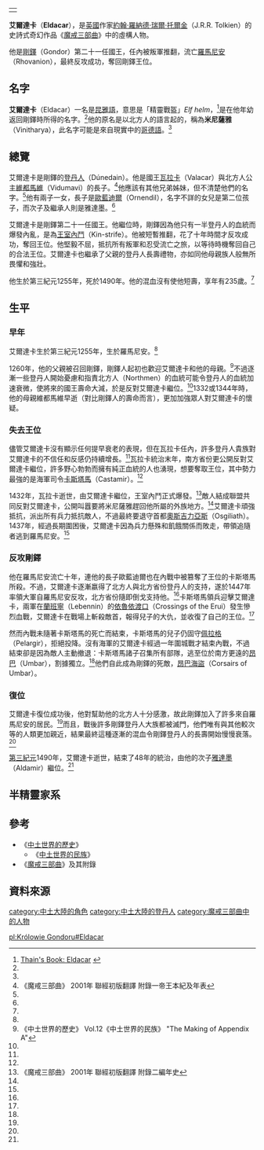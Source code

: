 {{Otheruses|subject=[[剛鐸國王|剛鐸國王]]艾爾達卡|other=同名的[[亞爾諾國王|亞爾諾國王]]|艾爾達卡 (亞爾諾)}}
{|align=right
|-
|{{Tolkienchar |
image_character = |
image_caption = |
Book(s) = 《[[魔戒|魔戒三部曲]]》<br/>《[[中土世界的歷史|中土世界的歷史]]》 |
character_name = 艾爾達卡 |
character_alias = 米尼薩雅 |
character_title = [[剛鐸國王|剛鐸國王]] |
character_race = [[人類_(中土大陸)|人類]] |
character_nation = [[登丹人|登丹人]] |
character_culture = [[伊蘭迪爾家族|伊蘭迪爾家族]]；[[安那瑞安家族|安那瑞安家系]] |
character_gender = 男性 |
character_realm = [[剛鐸|剛鐸]] |
character_sub_realm = |
character_lifespan = 第三紀元1255年 - [[第三紀元|第三紀元]]1490年<ref name=autogenerated1>《中土世界的歷史》 Vol.12《中土世界的民族》 "The Heirs of Elendil"</ref> |
character_weapon = | 
}}
|}
'''艾爾達卡'''（'''Eldacar'''），是[[英國|英國]]作家[[約翰·羅納德·瑞爾·托爾金|約翰·羅納德·瑞爾·托爾金]]（J.R.R. Tolkien）的史詩式奇幻作品《[[魔戒|魔戒三部曲]]》中的虛構人物。

他是[[剛鐸|剛鐸]]（Gondor）第二十一任國王，任內被叛軍推翻，流亡[[羅馬尼安|羅馬尼安]]（Rhovanion），最終反攻成功，奪回剛鐸王位。

==名字==
'''艾爾達卡'''（Eldacar）一名是[[昆雅語|昆雅語]]，意思是「精靈戰盔」''Elf helm''，<ref name=autogenerated2>[http://www.tuckborough.net/gondorians.html#Eldacar Thain's Book: Eldacar] {{webarchive|url=https://web.archive.org/web/20111016221058/http://www.tuckborough.net/gondorians.html |date=2011-10-16 }}</ref>是在他年幼返回剛鐸時所得的名字。<ref name=autogenerated4 />他的原名是以北方人的語言起的，稱為'''米尼薩雅'''（Vinitharya），此名字可能是來自現實中的[[哥德語|哥德語]]。<ref name=autogenerated2 />

==總覽==
艾爾達卡是剛鐸的[[登丹人|登丹人]]（Dúnedain）。他是國王[[瓦拉卡|瓦拉卡]]（Valacar）與北方人公主[[維都馬維|維都馬維]]（Vidumavi）的長子。<ref name=autogenerated3>《魔戒三部曲》 2001年 聯經初版翻譯 附錄一帝王本紀及年表</ref>他應該有其他兄弟姊妹，但不清楚他們的名字。<ref name=autogenerated4 />他有兩子一女，長子是[[歐藍迪爾|歐藍迪爾]]（Ornendil），名字不詳的女兒是第二位孩子，而次子及繼承人則是雅達墨。<ref name=autogenerated3 />

艾爾達卡是剛鐸第二十一任國王。他繼位時，剛鐸因為他只有一半登丹人的血統而爆發內亂，是為[[中土大陸戰役列表#王族鬥爭|王室內鬥]]（Kin-strife）。他被短暫推翻，花了十年時間才反攻成功，奪回王位。他堅毅不屈，抵抗所有叛軍和忍受流亡之旅，以等待時機奪回自己的合法王位。艾爾達卡也繼承了父親的登丹人長壽禮物，亦如同他母親族人般無所畏懼和強壯。

他生於第三紀元1255年，死於1490年。他的混血沒有使他短壽，享年有235歲。<ref name=autogenerated1 />　

==生平==
===早年===
艾爾達卡生於第三紀元1255年，生於羅馬尼安。<ref name=autogenerated4 />

1260年，他的父親被召回剛鐸，剛鐸人起初也歡迎艾爾達卡和他的母親。<ref name=autogenerated4>《中土世界的歷史》 Vol.12《中土世界的民族》 "The Making of Appendix A"</ref>不過逐漸一些登丹人開始憂慮和指責北方人（Northmen）的血統可能令登丹人的血統加速衰微，使將來的國王壽命大減，於是反對艾爾達卡繼位。<ref name=autogenerated3 />1332或1344年時，他的母親維都馬維早逝（對比剛鐸人的壽命而言），更加加強眾人對艾爾達卡的懷疑。

===失去王位===
儘管艾爾達卡沒有顯示任何提早衰老的表現，但在瓦拉卡任內，許多登丹人貴族對艾爾達卡的不信任和反感仍持續增長。<ref name=autogenerated3 />瓦拉卡統治末年，南方省份更公開反對艾爾達卡繼位，許多野心勃勃而擁有純正血統的人也湧現，想要奪取王位，其中勢力最強的是海軍司令[[卡斯塔馬|卡斯塔馬]]（Castamir）。<ref name=autogenerated4 />

1432年，瓦拉卡逝世，由艾爾達卡繼位，王室內鬥正式爆發。<ref>《魔戒三部曲》 2001年 聯經初版翻譯 附錄二編年史</ref>敵人結成聯盟共同反對艾爾達卡，公開叫囂要將米尼薩雅趕回他所屬的外族地方。<ref name=autogenerated4 />艾爾達卡頑強抵抗，派出所有兵力抵抗敵人，不過最終要退守首都[[奧斯吉力亞斯|奧斯吉力亞斯]]（Osgiliath）。1437年，經過長期圍困後，艾爾達卡因為兵力懸殊和飢餓關係而敗走，帶領追隨者逃到羅馬尼安。<ref name=autogenerated1 />

===反攻剛鐸===
他在羅馬尼安流亡十年，連他的長子歐藍迪爾也在內戰中被篡奪了王位的卡斯塔馬所殺。不過，艾爾達卡逐漸嬴得了北方人與北方省份登丹人的支持，遂於1447年率領大軍自羅馬尼安反攻，北方省份隨即倒戈支持他。<ref name=autogenerated3 />卡斯塔馬領兵迎擊艾爾達卡，兩軍在[[蘭班寧|蘭班寧]]（Lebennin）的[[依魯依渡口|依魯依渡口]]（Crossings of the Erui）發生慘烈血戰，艾爾達卡在戰場上斬殺敵首，報得兒子的大仇，並收復了自己的王位。<ref name=autogenerated3 />

然而內戰未隨著卡斯塔馬的死亡而結束，卡斯塔馬的兒子仍固守[[佩拉格|佩拉格]]（Pelargir），拒絕投降。沒有海軍的艾爾達卡經過一年圍城戰才結束內戰，不過結束卻是因為敵人主動撤退：卡斯塔馬諸子召集所有部隊，逃至位於南方更遠的[[昂巴|昂巴]]（Umbar），割據獨立。<ref name=autogenerated3 />他們自此成為剛鐸的死敵，[[昂巴海盜|昂巴海盜]]（Corsairs of Umbar）。

===復位===
艾爾達卡復位成功後，他對幫助他的北方人十分感激，故此剛鐸加入了許多來自羅馬尼安的居民。<ref name=autogenerated1 />而且，戰後許多剛鐸登丹人大族都被滅門，他們唯有與其他較次等的人類更加親近，結果最終這種逐漸的混血令剛鐸登丹人的長壽開始慢慢衰落。<ref name=autogenerated3 />

[[第三紀元|第三紀元]]1490年，艾爾達卡逝世，結束了48年的統治，由他的次子[[雅達墨|雅達墨]]（Aldamir）繼位。<ref name=autogenerated3 />

==半精靈家系==
{{半精靈家系}}

==參考==
*《[[中土世界的歷史|中土世界的歷史]]》
**《[[中土世界的民族|中土世界的民族]]》
*《[[魔戒|魔戒三部曲]]》及其附錄

==資料來源==
{{reflist}}

{{剛鐸國王|[[瓦拉卡|瓦拉卡]]|[[卡斯塔馬|卡斯塔馬]]|'''（被推翻）'''}}
{{剛鐸國王|[[卡斯塔馬|卡斯塔馬]]|[[雅達墨|雅達墨]]|'''（復位）'''}}

[[category:中土大陸的角色|category:中土大陸的角色]]
[[category:中土大陸的登丹人|category:中土大陸的登丹人]]
[[category:魔戒三部曲中的人物|category:魔戒三部曲中的人物]]


[[pl:Królowie_Gondoru#Eldacar|pl:Królowie Gondoru#Eldacar]]